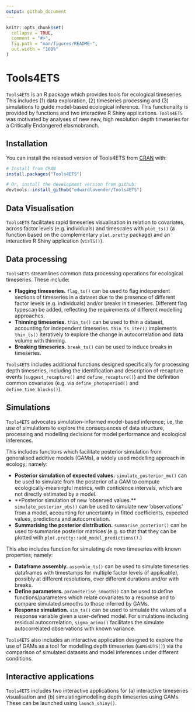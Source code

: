 ```yaml
---
output: github_document
---
```


<!-- README.md is generated from README.Rmd. Please edit that file -->

```r
knitr::opts_chunk$set(
  collapse = TRUE,
  comment = "#>",
  fig.path = "man/figures/README-",
  out.width = "100%"
)
```

# Tools4ETS

<!-- badges: start -->
<!-- badges: end -->

`Tools4ETS` is an R package which provides tools for ecological timeseries. This includes (1) data exploration, (2) timeseries processing and (3) simulations to guide model-based ecological inference. This functionality is provided by functions and two interactive R Shiny applications. `Tools4ETS` was motivated by analyses of new new, high resolution depth timeseries for a Critically Endangered elasmobranch. 

## Installation

You can install the released version of Tools4ETS from [CRAN](https://CRAN.R-project.org) with:

``` r
# Install from CRAN 
install.packages("Tools4ETS")

# Or, install the development version from github:
devtools::install_github("edwardlavender/Tools4ETS")
```

## Data Visualisation

`Tools4ETS` facilitates rapid timeseries visualisation in relation to covariates, across factor levels (e.g. individuals) and timescales with `plot_ts()` (a function based on the complementary `plot.pretty` package) and an interactive R Shiny application (`visTS()`). 

## Data processing

`Tools4ETS` streamlines common data processing operations for ecological timeseries. These include: 

* **Flagging timeseries.** `flag_ts()` can be used to flag independent sections of timeseries in a dataset due to the presence of different factor levels (e.g. individuals) and/or breaks in timeseries. Different flag typescan be added, reflecting the requirements of different modelling approaches.  
* **Thinning timeseries.** `thin_ts()`  can be used to thin a dataset, accounting for independent timeseries. `thin_ts_iter()` implements `thin_ts()` iteratively to explore the change in autocorrelation and data volume with thinning. 
* **Breaking timeseries.** `break_ts()` can be used to induce breaks in timeseries. 

`Tools4ETS` includes additional functions designed specifically for processing depth timeseries, including the identification and description of recapture events (`suggest_recapture()` and `define_recapture()`) and the definition common covariates (e.g. via `define_photoperiod()` and `define_time_blocks()`).

## Simulations 

`Tools4ETS` advocates simulation-informed model-based inference; i.e, the use of simulations to explore the consequences of data structure, processing and modelling decisions for model performance and ecological inferences. 

This includes functions which facilitate posterior simulation from generalised additive models (GAMs), a widely used modelling approach in ecology; namely:

* **Posterior simulation of expected values.** `simulate_posterior_mu()` can be used to simulate from the posterior of a GAM to compute ecologically-meaningful metrics, with confidence intervals, which are not directly estimated by a model. 
* **Posterior simulation of new 'observed values.** `simulate_posterior_obs()` can be used to simulate new 'observations' from a model, accounting for uncertainty in fitted coefficients, expected values, predictions and autocorrelation. 
* **Summarising the posterior distribution.** `summarise_posterior()` can be used to summarise posterior matrices (e.g. so that that they can be plotted with `plot.pretty::add_model_predictions()`.)

This also includes function for simulating _de novo_ timeseries with known properties; namely: 

* **Dataframe assembly.** `assemble_ts()` can be used to simulate timeseries dataframes with timestamps for multiple factor levels (if applicable), possibly at different resolutions, over different durations and/or with breaks. 
* **Define parameters.** `parameterise_smooth()` can be used to define functions/parameters which relate covariates to a response and to compare simulated smooths to those inferred by GAMs.  
* **Response simulation.** `sim_ts()` can be used to simulate the values of a response variable given a user-defined model. For simulations including residual autocorrelation, `sigma_arima()` facilitates the simulate autocorrelated observations with known variance. 

`Tools4ETS` also includes an interactive application designed to explore the use of GAMs as a tool for modelling depth timeseries (`GAMS4DTS()`) via the comparison of simulated datasets and model inferences under different conditions. 

## Interactive applications

`Tools4ETS` includes two interactive applications for (a) interactive timeseries visualisation and (b) simulating/modelling depth timeseries using GAMs. These can be launched using `launch_shiny()`. 
